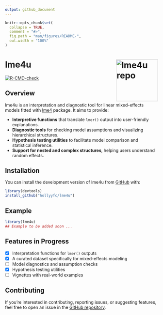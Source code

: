 ```yaml
---
output: github_document
---
```


<!-- README.md is generated from README.Rmd. Please edit that file -->

```r
knitr::opts_chunk$set(
  collapse = TRUE,
  comment = "#>",
  fig.path = "man/figures/README-",
  out.width = "100%"
)
```

# lme4u <a href="https://github.com/hollyyfc/lme4u"><img src="man/figures/logo.png" align="right" height="138" alt="lme4u repo" /></a>

<!-- badges: start -->
[![R-CMD-check](https://github.com/hollyyfc/lme4u/actions/workflows/R-CMD-check.yaml/badge.svg)](https://github.com/hollyyfc/lme4u/actions/workflows/R-CMD-check.yaml)
<!-- badges: end -->

## Overview

lme4u is an interpretation and diagnostic tool for linear mixed-effects models fitted with [lme4](https://cran.r-project.org/web/packages/lme4/index.html) package. It aims to provide:

- **Interpretive functions** that translate `lmer()` output into user-friendly explanations.
- **Diagnostic tools** for checking model assumptions and visualizing hierarchical structures.
- **Hypothesis testing utilities** to facilitate model comparison and statistical inference.
- **Support for nested and complex structures**, helping users understand random effects.

## Installation

You can install the development version of lme4u from [GitHub](https://github.com/) with:

```r
library(devtools)
install_github("hollyyfc/lme4u")
```

## Example

```r
library(lme4u)
## Example to be added soon ...
```

## Features in Progress

- [x] Interpretation functions for `lmer()` outputs
- [x] A curated dataset specifically for mixed-effects modeling
- [ ] Model diagnostics and assumption checks
- [x] Hypothesis testing utilities
- [ ] Vignettes with real-world examples

## Contributing

If you’re interested in contributing, reporting issues, or suggesting features, feel free to open an issue in the [GitHub repository](https://github.com/hollyyfc/lme4u/issues).

